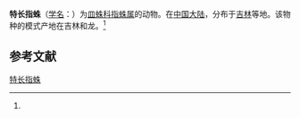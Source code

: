 {{Speciesbox
| name = 特长指蛛
| status = 
| status_system = 
| image = 
| genus = Bathyphantes
| species = longissimus
| authority = (Zhu et Wen, 1983)<ref name='id13199'>{{cite web| url =http://www.bioinfo.cn/db05/BjdwSpecies.php?action=view&id=13199| title =特长指蛛| work =《中国动物物种编目数据库》| publisher =中国科学院微生物研究所| author =中国科学院动物研究所| accessdate =2009-04-28| deadurl =yes| archiveurl =https://web.archive.org/web/20160305075134/http://www.bioinfo.cn/db05/BjdwSpecies.php?action=view&id=13199| archivedate =2016-03-05}}</ref>
}}

'''特长指蛛'''（[[学名|学名]]：{{lang|la|''Bathyphantes longissimus''}}）为[[皿蛛科|皿蛛科]][[指蛛属|指蛛属]]的动物。在[[中国大陆|中国大陆]]，分布于[[吉林|吉林]]等地。该物种的模式产地在吉林和龙。<ref name='id13199'/>

== 参考文献 ==
{{reflist}}

{{Wikispecies|Bathyphantes longissimus}}

[[Category:指蛛属|特长指蛛]]


{{蜘蛛小作品}}
